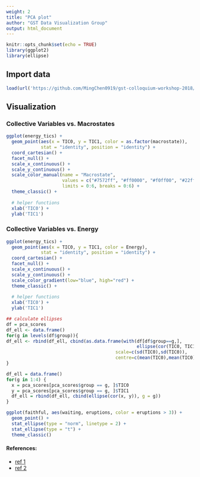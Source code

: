 ```yaml
---
weight: 2
title: "PCA plot"
author: "GST Data Visualization Group"
output: html_document
---
```


<style>
pre code, pre, code {
  white-space: pre !important;
  overflow-x: scroll !important;
  word-break: keep-all !important;
  word-wrap: initial !important;
}
</style>

```r
knitr::opts_chunk$set(echo = TRUE)
library(ggplot2)
library(ellipse)
```



## Import data

```r
load(url('https://github.com/MingChen0919/gst-colloquium-workshop-2018/raw/master/content/datasets/datasets.RData'))
```


## Visualization

### Collective Variables vs. Macrostates 

```r
ggplot(energy_tics) +
  geom_point(aes(x = TIC0, y = TIC1, color = as.factor(macrostate)),
             stat = "identity", position = "identity") +
  coord_cartesian() +
  facet_null() +
  scale_x_continuous() +
  scale_y_continuous() +
  scale_color_manual(name = "Macrostate",
                     values = c("#7572ff", "#ff0000", "#f0ff00", "#22ff00", "#2200ff", "#7c00ff", "#e13535"),
                     limits = 0:6, breaks = 0:6) +
  theme_classic() +
  
  # helper functions
  xlab('TIC0') +
  ylab('TIC1')
```


### Collective Variables vs. Energy

```r
ggplot(energy_tics) +
  geom_point(aes(x = TIC0, y = TIC1, color = Energy),
             stat = "identity", position = "identity") +
  coord_cartesian() +
  facet_null() +
  scale_x_continuous() +
  scale_y_continuous() +
  scale_color_gradient(low="blue", high="red") +
  theme_classic() +
  
  # helper functions
  xlab('TIC0') +
  ylab('TIC1')
```




```r
## calculate ellipses
df = pca_scores
df_ell <- data.frame()
for(g in levels(df$group)){
df_ell <- rbind(df_ell, cbind(as.data.frame(with(df[df$group==g,],
                                                 ellipse(cor(TIC0, TIC1), 
                                         scale=c(sd(TIC0),sd(TIC0)), 
                                         centre=c(mean(TIC0),mean(TIC0))))),group=g))
}

df_ell = data.frame()
for(g in 1:4) {
  x = pca_scores[pca_scores$group == g, ]$TIC0
  y = pca_scores[pca_scores$group == g, ]$TIC1
  df_ell = rbind(df_ell, cbind(ellipse(cor(x, y)), g = g))
}
```

```r
ggplot(faithful, aes(waiting, eruptions, color = eruptions > 3)) +
  geom_point() +
  stat_ellipse(type = "norm", linetype = 2) +
  stat_ellipse(type = "t") +
  theme_classic()
```


#### References:
* [ref 1](http://rstudio-pubs-static.s3.amazonaws.com/53162_cd16ee63c24747459ccd180f69f07810.html)
* [ref 2](http://ggplot2.tidyverse.org/reference/stat_ellipse.html)
